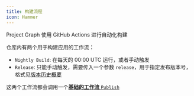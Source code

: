 ```yaml
---
title: 构建流程
icon: Hammer
---
```


Project Graph 使用 GitHub Actions 进行自动化构建

仓库内有两个用于构建应用的工作流：

- `Nightly Build`: 在每天的 00:00 UTC 运行，或者手动触发
- `Release`: 只能手动触发，需要传入一个参数 `release`，用于指定发布版本号，格式见[版本历史概要](../app/history)

这两个工作流都会调用一个[**基础的工作流** `Publish`](./build-flow/publish-workflow)
